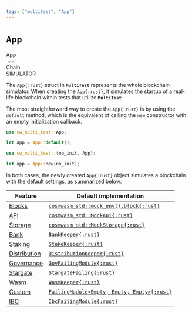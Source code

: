 ```yaml
---
tags: ["multitest", "App"]
---
```


# `App`

<div
  style={{
    textAlign: "center",
    fontSize: "4em",
    fontWeight: "bold",
    verticalAlign: "middle",
    background: "#005DC70D",
    borderRadius: "0.2em",
  }}
>
  <div style={{ display: "inline-block", verticalAlign: "middle", color: "#9575CD" }}>App</div>
  <div style={{ display: "inline-block", verticalAlign: "middle", fontWeight: "normal" }}>
    &nbsp;==&nbsp;
  </div>
  <div style={{ display: "inline-block", verticalAlign: "middle" }}>
    <div style={{ position: "relative", top: "0.1em", color: "#0D47A1" }}>Chain</div>
    <div
      style={{
        fontSize: "0.4em",
        fontWeight: "bold",
        top: "-0.45em",
        position: "relative",
        color: "#1976D2",
      }}
    >
      SIMULATOR
    </div>
  </div>
</div>

The `App{:rust}` struct in **`MultiTest`** represents the whole blockchain simulator. When creating
the `App{:rust}`, it simulates the startup of a real-life blockchain within tests that utilize
**`MultiTest`**.

The most straightforward way to create the `App{:rust}` is by using the `default` method, which is
the equivalent of calling the `new` constructor with an empty initialization callback.

```rust showLineNumbers copy /default/
use cw_multi_test::App;

let app = App::default();
```

```rust showLineNumbers copy /new/
use cw_multi_test::{no_init, App};

let app = App::new(no_init);
```

In both cases, the newly created `App{:rust}` object simulates a blockchain with the default
settings, as summarized below:

| Feature                      | Default implementation                                                                                                      |
| ---------------------------- | --------------------------------------------------------------------------------------------------------------------------- |
| [Blocks](blocks)             | [`cosmwasm_std::mock_env().block{:rust}`](https://docs.rs/cosmwasm-std/latest/cosmwasm_std/testing/fn.mock_env.html)        |
| [API](api)                   | [`cosmwasm_std::MockApi{:rust}`](https://docs.rs/cosmwasm-std/latest/cosmwasm_std/testing/struct.MockApi.html)              |
| [Storage](storage)           | [`cosmwasm_std::MockStorage{:rust}`](https://docs.rs/cosmwasm-std/latest/cosmwasm_std/testing/type.MockStorage.html)        |
| [Bank](bank)                 | [`BankKeeper{:rust}`](https://docs.rs/cw-multi-test/latest/cw_multi_test/struct.BankKeeper.html)                            |
| [Staking](staking)           | [`StakeKeeper{:rust}`](https://docs.rs/cw-multi-test/latest/cw_multi_test/struct.StakeKeeper.html)                          |
| [Distribution](distribution) | [`DistributionKeeper{:rust}`](https://docs.rs/cw-multi-test/latest/cw_multi_test/struct.DistributionKeeper.html)            |
| [Governance](governance)     | [`GovFailingModule{:rust}`](https://docs.rs/cw-multi-test/latest/cw_multi_test/type.GovFailingModule.html)                  |
| [Stargate](stargate)         | [`StargateFailing{:rust}`](https://docs.rs/cw-multi-test/latest/cw_multi_test/struct.StargateFailing.html)                  |
| [Wasm](wasm)                 | [`WasmKeeper{:rust}`](https://docs.rs/cw-multi-test/latest/cw_multi_test/struct.WasmKeeper.html)                            |
| [Custom](custom)             | [`FailingModule<Empty, Empty, Empty>{:rust}`](https://docs.rs/cw-multi-test/latest/cw_multi_test/struct.FailingModule.html) |
| [IBC](ibc)                   | [`IbcFailingModule{:rust}`](https://docs.rs/cw-multi-test/latest/cw_multi_test/type.IbcFailingModule.html)                  |
